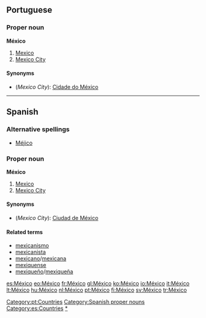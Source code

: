 {{also|Mexico}}
==Portuguese==

===Proper noun===
'''México'''

# [[Mexico]]
# [[Mexico City]]

====Synonyms====
* (''Mexico City''): [[Cidade do México]]

[[Category:pt:Countries]]

----

==Spanish==

===Alternative spellings===
* [[Méjico]]

===Proper noun===
'''México''' {{m}}

# [[Mexico]]
# [[Mexico City]]

====Synonyms====
* (''Mexico City''): [[Ciudad de México]]

====Related terms====
* [[mexicanismo]]
* [[mexicanista]]
* [[mexicano]]/[[mexicana]]
* [[mexiquense]]
* [[mexiqueño]]/[[mexiqueña]]

[[Category:Spanish proper nouns]]
[[Category:es:Countries]]
[[Category:es:Mexico|*]]

[[es:México]]
[[eo:México]]
[[fr:México]]
[[gl:México]]
[[ko:México]]
[[io:México]]
[[it:México]]
[[lt:México]]
[[hu:México]]
[[nl:México]]
[[pt:México]]
[[fi:México]]
[[sv:México]]
[[tr:México]]